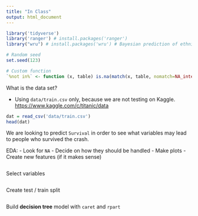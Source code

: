 ```yaml
---
title: "In Class"
output: html_document
---
```


```r
library('tidyverse')
library('ranger') # install.packages('ranger')
library("wru") # install.packages('wru') # Bayesian prediction of ethnicity

# Random seed
set.seed(123)

# Custom function
`%not in%` <- function (x, table) is.na(match(x, table, nomatch=NA_integer_))
```


What is the data set?  

  - Using `data/train.csv` only, because we are not testing on Kaggle. <https://www.kaggle.com/c/titanic/data>
```r
dat = read_csv('data/train.csv')
head(dat)
```


We are looking to predict `Survival` in order to see what variables may lead to people who survived the crash. 

EDA: 
  - Look for `NA`
  - Decide on how they should be handled
  - Make plots
  - Create new features (if it makes sense)  
  
```r

```


Select variables
```r

```



Create test / train split
```r

```



Build **decision tree** model with `caret` and `rpart`
```r

```




